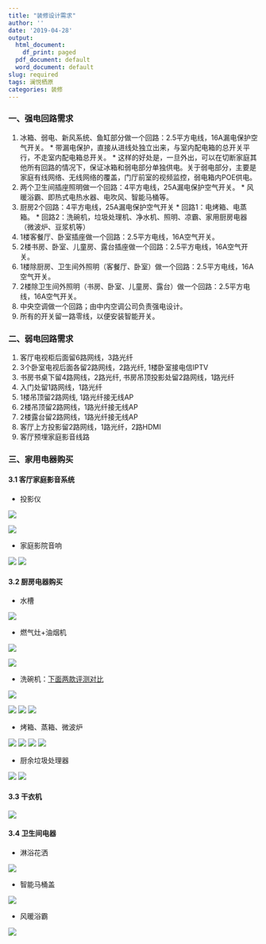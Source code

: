 ```yaml
---
title: "装修设计需求"
author: ''
date: '2019-04-28'
output:
  html_document:
    df_print: paged
  pdf_document: default
  word_document: default
slug: required
tags: 澜悦栖原
categories: 装修
---
```


### 一、强电回路需求

  1. 冰箱、弱电、新风系统、鱼缸部分做一个回路：2.5平方电线，16A漏电保护空气开关。
    * 带漏电保护，直接从进线处独立出来，与室内配电箱的总开关平行，不走室内配电箱总开关。
    * 这样的好处是，一旦外出，可以在切断家庭其他所有回路的情况下，保证冰箱和弱电部分单独供电。关于弱电部分，主要是家庭有线网络、无线网络的覆盖，门厅前室的视频监控，弱电箱内POE供电。
  2. 两个卫生间插座照明做一个回路：4平方电线，25A漏电保护空气开关。
    * 风暖浴霸、即热式电热水器、电吹风、智能马桶等。
  3. 厨房2个回路：4平方电线，25A漏电保护空气开关
    * 回路1：电烤箱、电蒸箱。
    * 回路2：洗碗机，垃圾处理机、净水机、照明、凉霸、家用厨房电器（微波炉、豆浆机等）
  4. 1楼客餐厅、卧室插座做一个回路：2.5平方电线，16A空气开关。
  5. 2楼书房、卧室、儿童房、露台插座做一个回路：2.5平方电线，16A空气开关。
  6. 1楼除厨房、卫生间外照明（客餐厅、卧室）做一个回路：2.5平方电线，16A空气开关。
  7. 2楼除卫生间外照明（书房、卧室、儿童房、露台）做一个回路：2.5平方电线，16A空气开关。
  8. 中央空调做一个回路；由中内空调公司负责强电设计。
  9. 所有的开关留一路零线，以便安装智能开关。


### 二、弱电回路需求

 1. 客厅电视柜后面留6路网线，3路光纤
 2. 3个卧室电视后面各留2路网线，2路光纤, 1楼卧室接电信IPTV
 3. 书房书桌下留4路网线，2路光纤, 书房吊顶投影处留2路网线，1路光纤
 4. 入门处留1路网线，1路光纤
 5. 1楼吊顶留2路网线, 1路光纤接无线AP
 6. 2楼吊顶留2路网线，1路光纤接无线AP
 7. 2楼露台留2路网线，1路光纤接无线AP
 8. 客厅上方投影留2路网线，1路光纤，2路HDMI
 9. 客厅预埋家庭影音线路
 
 
### 三、家用电器购买

#### 3.1 客厅家庭影音系统

 * 投影仪
  
  [![](/images/mingji1.jpeg)](https://item.jd.com/35157185377.html#crumb-wrap)

   [![](/images/mingji2.jpeg)](https://item.jd.com/5965771.html)

 * 家庭影院音响
 
 [![](/images/starloop1.jpeg)](https://item.jd.com/46240689641.html#crumb-wrap)
 [![](/images/starloopX.jpeg)](https://item.jd.com/40250560734.html)
 


#### 3.2 厨房电器购买

* 水槽

[![](/images/shuicao.jpeg)](https://item.taobao.com/item.htm?spm=a1z0d.6639537.1997196601.151.13307484E7ianp&id=582513074414)

* 燃气灶+油烟机

[![](/images/youyanji1.jpeg)](https://item.jd.com/2607373.html#crumb-wrap)

[![](/images/youyanji2.jpeg)](https://item.jd.com/100003279296.html)




* 洗碗机：[下面两款评测对比](https://post.smzdm.com/p/a25rq6rp/)

[![](/images/xiwanji-daogrs1.jpeg)](https://item.jd.com/100004828676.html)

[![](/images/xiwanji-daogrs2.jpeg)](https://item.jd.com/11289763170.html)
[![](/images/xiwanji-simens1.jpeg)](https://item.jd.com/7214578.html#crumb-wrap)
[![](/images/xiwanji-simens2.jpeg)](https://item.jd.com/7428417.html)

* 烤箱、蒸箱、微波炉

[![](/images/kaoxiang-simens1.jpeg)](https://item.jd.com/40818575852.html)
[![](/images/kaoxiang-simens2.jpeg)](https://item.jd.com/40816636872.html)
[![](/images/kaoxinag-simens21.jpeg)](https://item.jd.com/6771295.html#crumb-wrap)
[![](/images/kaoxiang-simens3.jpeg)](https://item.jd.com/6864319.html#crumb-wrap)

* 厨余垃圾处理器

[![](/images/becbas1.jpeg)](https://detail.tmall.com/item.htm?spm=a220m.1000858.1000725.1.7f8c5e99l86tSK&id=566529221807&areaId=320100&user_id=3048822382&cat_id=2&is_b=1&rn=f2b270b27be73f2b5f17631edae39b3a)
[![](/images/becbas2.jpeg)](https://detail.tmall.com/item.htm?spm=a1z10.3-b-s.w4011-15655300821.32.57ab46ddCA3nd1&id=584865105801&rn=7ce2caca976b3a87f4b8734c527aff17&abbucket=3)

 
#### 3.3 干衣机

[![](/images/ganyiji.jpeg)](https://item.jd.com/100002979925.html#crumb-wrap)


#### 3.4 卫生间电器

* 淋浴花洒

[![](/images/linyu-hans1.jpeg)](https://item.taobao.com/item.htm?spm=a230r.1.14.15.75174969uHjSCl&id=557954573996&ns=1&abbucket=16#detail)


* 智能马桶盖

[![](/images/matonggai-songxia.jpeg)](https://item.jd.com/11689827070.html)

* 风暖浴霸

[![](/images/yuba-songxia.jpeg)](https://item.jd.com/34041062926.html#crumb-wrap)


   